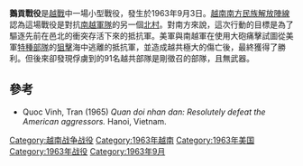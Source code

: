 {{Infobox Military Conflict
| conflict    = 鵝貢戰役
| partof      = [[越南戰爭|越南戰爭]]
| date        = 1963年9月3日
| place       = [[越南共和國|越南共和國]]{{Link-en|鵝貢|Gò Công}}
| result      = 南越軍與美軍決定性勝利
| combatant1  = {{flag|South Vietnam}}<br />{{flag|United States}}
| combatant2  = {{flagicon image|FNL Flag.svg}} [[越南南方民族解放陣線|越南南方民族解放陣線]]
| commander1  = {{flagicon|South Vietnam}} [[吳廷琰|吳廷琰]]
| commander2  = {{flagicon image|FNL Flag.svg}} [[阮文靈|阮文靈]]
| strength1   = {{flagicon|United States}} MRF 9 Inf<br />{{flagicon|United_States}} 3/47 inf<br />{{flagicon|United States}} 4/47 inf<br />{{flagicon|South Vietnam}} 鵝貢地方軍（[[越南共和國第4軍|越南共和國第4軍]]）
| strength2   = [[File:FNL_Flag.svg|23px]] 200人
| casualties1 = 無
| casualties2 = 美國宣稱：66人戰死<br />91人被俘}}

{{Campaignbox 越南戰爭}}

'''鵝貢戰役'''是[[越戰|越戰]]中一場小型戰役，發生於1963年9月3日。[[越南南方民族解放陣線|越南南方民族解放陣線]]認為這場戰役是對抗[[南越軍隊|南越軍隊]]的另一個[[北村戰役|北村]]。對南方來說，這次行動的目標是為了驅逐先前在邑北的衝突存活下來的抵抗軍。美軍與南越軍在使用大砲痛擊試圖從美軍[[特種部隊|特種部隊]]的[[狙擊槍|狙擊]]海中逃離的抵抗軍，並造成越共極大的傷亡後，最終獲得了勝利。但後來卻發現俘虜到的91名越共部隊是剛徵召的部隊，且無武器。

==參考==
* Quoc Vinh, Tran (1965) ''Quan doi nhan dan: Resolutely defeat the American aggressors.'' Hanoi, Vietnam.

{{coord missing|Vietnam}}

[[Category:越南战争战役|Category:越南战争战役]]
[[Category:1963年越南|Category:1963年越南]]
[[Category:1963年美国|Category:1963年美国]]
[[Category:1963年战役|Category:1963年战役]]
[[Category:1963年9月|Category:1963年9月]]